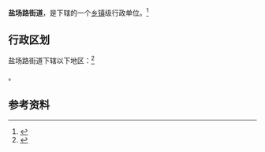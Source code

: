 {{中国乡级行政区|62/01/02/021/000}}

'''盐场路街道'''，是{{PRC admin/fullname|62/01/02/021/000|3}}下辖的一个[[乡镇|乡镇]]级行政单位。<ref>{{PRC admin/ref sgc|{{PRC admin/parent|62/01/02/021/000}}}}</ref>

== 行政区划 ==

盐场路街道下辖以下地区：<ref>{{PRC admin/ref sgc|62/01/02/021/000}}</ref>

{{PRC admin/children|62/01/02/021/000}}。

== 参考资料 ==

{{reflist}}

{{行政区划小作品}}
{{PRC admin/navcat|62/01/02/021/000}}